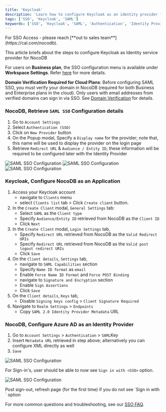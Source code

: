 ```yaml
---
title: 'Keycloak'
description: 'Learn how to configure Keycloak as an identity provider for NocoDB.'
tags: ['SSO', 'Keycloak', 'SAML']
keywords: ['SSO', 'Keycloak', 'SAML', 'Authentication', 'Identity Provider']
---
```


<Callout type="info">
For SSO Access - please reach [**out to sales team**](https://cal.com/nocodb).
</Callout>

This article briefs about the steps to configure Keycloak as Identity service provider for NocoDB

<Callout type="info">For users on **Business plan**, the SSO configuration menu is available under **Workspace Settings**.
    Refer [here](/docs/product-docs/account-settings/authentication#business-plan) for more details.</Callout>

<Callout type="warning">**Domain Verification Required for Cloud Plans**: Before configuring SAML SSO, you must verify your domain in NocoDB (required for both Business and Enterprise plans in the cloud). Only users with email addresses from verified domains can sign in via SSO. See [Domain Verification](/docs/product-docs/account-settings/authentication#domain-verification-required-for-cloud-plans) for details.</Callout>

### NocoDB, Retrieve `SAML SSO` Configuration details
1. Go to `Account Settings`
2. Select `Authentication (SSO)`
3. Click on `New Provider` button
4. On the Popup modal, Specify a `Display name` for the provider; note that, this name will be used to display the provider on the login page
5. Retrieve `Redirect URL` & `Audience / Entity ID`; these information will be required to be configured later with the Identity Provider

![SAML SSO Configuration](/img/v2/account-settings/SSO-1.png)
![SAML SSO Configuration](/img/v2/account-settings/SAML-2.png)
![SAML SSO Configuration](/img/v2/account-settings/SAML-3.png)


### Keycloak, Configure NocoDB as an Application
1. Access your Keycloak account
    - navigate to `Clients` menu
    - select `Clients list` tab > Click `Create client` button.
2. In the `Create Client` modal, `General Settings` tab:
    - Select `SAML` as the `Client type`
    - Specify `Audience/Entity ID` retrieved from NocoDB as the `Client ID`
    - Click `Next`
3. In the `Create Client` modal, `Login Settings` tab,
    - Specify `Redirect URL` retrieved from NocoDB as the `Valid Redirect URIs`
    - Specify `Redirect URL` retrieved from NocoDB as the `Valid post logout redirect URIs`
    - Click `Save`
4. On the `Client details`, `Settings` tab,
    - navigate to `SAML Capabilities` section
    - Specify `Name ID format` as `email`
    - Enable `Force Name ID Format` and `Force POST Binding`
    - navigate to `Signature and Encryption` section
    - Enable `Sign Assertions`
    - Click `Save`
5. On the `Client details`, `Keys` tab,
    - Disable `Signing keys config` > `Client Signature Required`
6. Navigate to `Realm Settings` > `Endpoints`
    - Copy `SAML 2.0 Identity Provider Metadata` URL

### NocoDB, Configure Azure AD as an Identity Provider
1. Go to `Account Settings` > `Authentication` > `SAML`Key
2. Insert `Metadata URL` retrieved in step above; alternatively you can configure XML directly as well
3. `Save`

![SAML SSO Configuration](/img/v2/account-settings/SAML-4.png)

For Sign-in's, user should be able to now see `Sign in with <SSO>` option.

![SAML SSO Configuration](/img/v2/account-settings/SSO-SignIn.png)

<Callout type="note">
Post sign-out, refresh page (for the first time) if you do not see `Sign in with <SSO>` option
</Callout>

<Callout type="info">For more common questions and troubleshooting, see our [SSO FAQ](/docs/product-docs/account-settings/authentication/FAQs).</Callout>
